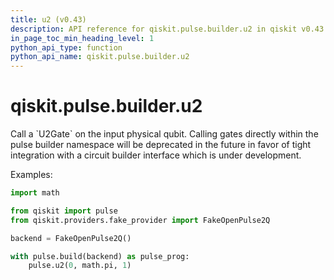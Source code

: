 ```yaml
---
title: u2 (v0.43)
description: API reference for qiskit.pulse.builder.u2 in qiskit v0.43
in_page_toc_min_heading_level: 1
python_api_type: function
python_api_name: qiskit.pulse.builder.u2
---
```


<span id="qiskit-pulse-builder-u2" />

# qiskit.pulse.builder.u2

<Function id="qiskit.pulse.builder.u2" isDedicatedPage={true} github="https://github.com/qiskit/qiskit/tree/stable/0.24/qiskit/pulse/builder.py" signature="u2(phi, lam, qubit)">
  Call a `U2Gate` on the input physical qubit.

  <Admonition title="Note" type="note">
    Calling gates directly within the pulse builder namespace will be deprecated in the future in favor of tight integration with a circuit builder interface which is under development.
  </Admonition>

  Examples:

  ```python
  import math

  from qiskit import pulse
  from qiskit.providers.fake_provider import FakeOpenPulse2Q

  backend = FakeOpenPulse2Q()

  with pulse.build(backend) as pulse_prog:
      pulse.u2(0, math.pi, 1)
  ```
</Function>

